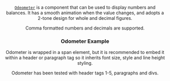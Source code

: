 
<Edit folder={props.folder} />

<Header
  title="Odometer"
  subtitle="An odometer effect used for numbers and balances."
  npm={props.npm}
  status="stable"
/>

<a href="https://github.com/paritytech/polkadot-cloud/blob/main/packages/cloud-react/lib/complex/Odometer/index.tsx" target="_blank" rel="noreferrer">`Odeometer`</a> is a component that can be used to display numbers and balances. It has a smooth animation when the value changes, and adopts a 2-tone design for whole and decimal figures.

Comma formatted numbers and decimals are supported.

### Odometer Example

<OdometerH1 />

Odometer is wrapped in a span element, but it is recommended to embed it within a header or paragraph tag so it inherits font size, style and line height styling.

<Note>
  Odometer has been tested with header tags 1-5, paragraphs and divs.
</Note>